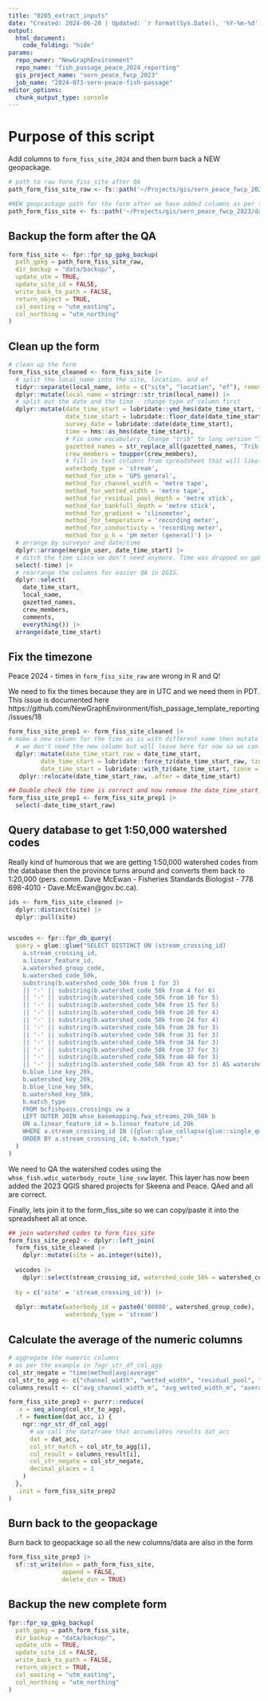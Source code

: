 ```yaml
---
title: "0205_extract_inputs"
date: "Created: 2024-06-20 | Updated: `r format(Sys.Date(), '%Y-%m-%d')`"
output: 
  html_document:
    code_folding: "hide"
params:
  repo_owner: "NewGraphEnvironment"
  repo_name: "fish_passage_peace_2024_reporting"
  gis_project_name: "sern_peace_fwcp_2023"
  job_name: "2024-073-sern-peace-fish-passage"
editor_options: 
  chunk_output_type: console
---
```


# Purpose of this script

Add columns to `form_fiss_site_2024` and then burn back a NEW geopackage.

```r
# path to raw form_fiss_site after QA
path_form_fiss_site_raw <- fs::path('~/Projects/gis/sern_peace_fwcp_2023/data_field/2024/form_fiss_site_2024_raw.gpkg')

#NEW geopcackage path for the form after we have added columns as per this script
path_form_fiss_site <- fs::path('~/Projects/gis/sern_peace_fwcp_2023/data_field/2024/form_fiss_site_2024.gpkg')
```



## Backup the form after the QA

```r

form_fiss_site <- fpr::fpr_sp_gpkg_backup(
  path_gpkg = path_form_fiss_site_raw,
  dir_backup = "data/backup/",
  update_utm = TRUE,
  update_site_id = FALSE,
  write_back_to_path = FALSE,
  return_object = TRUE,
  col_easting = "utm_easting",
  col_northing = "utm_northing"
) 
```

## Clean up the form 

```r
# clean up the form
form_fiss_site_cleaned <- form_fiss_site |> 
  # split the local_name into the site, location, and ef
  tidyr::separate(local_name, into = c("site", "location", "ef"), remove = FALSE) |> 
  dplyr::mutate(local_name = stringr::str_trim(local_name)) |> 
  # split out the date and the time - change type of column first
  dplyr::mutate(date_time_start = lubridate::ymd_hms(date_time_start, tz = "America/Vancouver"),
                date_time_start = lubridate::floor_date(date_time_start, unit = "second"),  # Remove microseconds
                survey_date = lubridate::date(date_time_start),
                time = hms::as_hms(date_time_start), 
                # Fix some vocabulary. Change "trib" to long version "Tributary" etc.
                gazetted_names = str_replace_all(gazetted_names, 'Trib ', 'Tributary '),
                crew_members = toupper(crew_members),
                # fill in text columns from spreadsheet that will likely never change
                waterbody_type = 'stream',
                method_for_utm = 'GPS general',
                method_for_channel_width = 'metre tape',
                method_for_wetted_width = 'metre tape',
                method_for_residual_pool_depth = 'metre stick',
                method_for_bankfull_depth = 'metre stick',
                method_for_gradient = 'clinometer',
                method_for_temperature = 'recording meter',
                method_for_conductivity = 'recording meter',
                method_for_p_h = 'pH meter (general)') |> 
  # arrange by surveyor and date/time
  dplyr::arrange(mergin_user, date_time_start) |> 
  # ditch the time since we don't need anymore. Time was dropped on gpkg creation due to type conflict
  select(-time) |>
  # rearrange the columns for easier QA in QGIS.
  dplyr::select(
    date_time_start,
    local_name,
    gazetted_names,
    crew_members,
    comments,
    everything()) |> 
  arrange(date_time_start)

```



## Fix the timezone

Peace 2024 - times in `form_fiss_site_raw` are wrong in R and Q!

We need to fix the times because they are in UTC and we need them in PDT. This issue is documented here https://github.com/NewGraphEnvironment/fish_passage_template_reporting/issues/18

```r

form_fiss_site_prep1 <- form_fiss_site_cleaned |> 
# make a new column for the time as is with different name then mutate to PST
  # we don't need the new column but will leave here for now so we can visualize and confirm the time is correct
  dplyr::mutate(date_time_start_raw = date_time_start,
         date_time_start = lubridate::force_tz(date_time_start_raw, tzone = "America/Vancouver"),
         date_time_start = lubridate::with_tz(date_time_start, tzone = "UTC")) |> 
   dplyr::relocate(date_time_start_raw, .after = date_time_start)

## Double check the time is correct and now remove the date_time_start_raw column
form_fiss_site_prep1 <- form_fiss_site_prep1 |> 
  select(-date_time_start_raw)
```

## Query database to get 1:50,000 watershed codes
Really kind of humorous that we are getting 1:50,000 watershed codes from the database then the province turns around
and converts them back to 1:20,000 (pers. comm. Dave McEwan - Fisheries Standards Biologist - 778 698-4010 - Dave.McEwan@gov.bc.ca).

```r

ids <- form_fiss_site_cleaned |> 
  dplyr::distinct(site) |> 
  dplyr::pull(site)


wscodes <- fpr::fpr_db_query(
  query = glue::glue("SELECT DISTINCT ON (stream_crossing_id)
    a.stream_crossing_id,
    a.linear_feature_id,
    a.watershed_group_code,
    b.watershed_code_50k,
    substring(b.watershed_code_50k from 1 for 3)
    || '-' || substring(b.watershed_code_50k from 4 for 6)
    || '-' || substring(b.watershed_code_50k from 10 for 5)
    || '-' || substring(b.watershed_code_50k from 15 for 5)
    || '-' || substring(b.watershed_code_50k from 20 for 4)
    || '-' || substring(b.watershed_code_50k from 24 for 4)
    || '-' || substring(b.watershed_code_50k from 28 for 3)
    || '-' || substring(b.watershed_code_50k from 31 for 3)
    || '-' || substring(b.watershed_code_50k from 34 for 3)
    || '-' || substring(b.watershed_code_50k from 37 for 3)
    || '-' || substring(b.watershed_code_50k from 40 for 3)
    || '-' || substring(b.watershed_code_50k from 43 for 3) AS watershed_code_50k_parsed,
    b.blue_line_key_20k,
    b.watershed_key_20k,
    b.blue_line_key_50k,
    b.watershed_key_50k,
    b.match_type
    FROM bcfishpass.crossings_vw a
    LEFT OUTER JOIN whse_basemapping.fwa_streams_20k_50k b
    ON a.linear_feature_id = b.linear_feature_id_20k
    WHERE a.stream_crossing_id IN ({glue::glue_collapse(glue::single_quote(ids), sep = ', ')})
    ORDER BY a.stream_crossing_id, b.match_type;"
  ) 
)
```


We need to QA the watershed codes using the `whse_fish.wdic_waterbody_route_line_svw` layer.  This layer has now been added the 2023 QGIS shared projects for Skeena and Peace. QAed and all are correct.

Finally, lets join it to the form_fiss_site so we can copy/paste it into the spreadsheet all at once.

```r

## join watershed codes to form_fiss_site
form_fiss_site_prep2 <- dplyr::left_join(
  form_fiss_site_cleaned |> 
    dplyr::mutate(site = as.integer(site)),
  
  wscodes |> 
    dplyr::select(stream_crossing_id, watershed_code_50k = watershed_code_50k_parsed, watershed_group_code),
  
  by = c('site' = 'stream_crossing_id')) |> 
  
  dplyr::mutate(waterbody_id = paste0('00000', watershed_group_code),
                waterbody_type = 'stream')
```



## Calculate the average of the numeric columns

```r

# aggregate the numeric columns
# as per the example in ?ngr_str_df_col_agg
col_str_negate = "time|method|avg|average"
col_str_to_agg <- c("channel_width", "wetted_width", "residual_pool", "gradient", "bankfull_depth")
columns_result <- c("avg_channel_width_m", "avg_wetted_width_m", "average_residual_pool_depth_m", "average_gradient_percent", "average_bankfull_depth_m")

form_fiss_site_prep3 <- purrr::reduce(
  .x = seq_along(col_str_to_agg),
  .f = function(dat_acc, i) {
    ngr::ngr_str_df_col_agg(
      # we call the dataframe that accumulates results dat_acc
      dat = dat_acc,
      col_str_match = col_str_to_agg[i],
      col_result = columns_result[i],
      col_str_negate = col_str_negate,
      decimal_places = 1
    )
  },
  .init = form_fiss_site_prep2
)
```


## Burn back to the geopackage
Burn back to geopackage so all the new columns/data are also in the form

```r
form_fiss_site_prep3 |> 
  sf::st_write(dsn = path_form_fiss_site,
               append = FALSE,
               delete_dsn = TRUE)

```


## Backup the new complete form 

```r

fpr::fpr_sp_gpkg_backup(
  path_gpkg = path_form_fiss_site,
  dir_backup = "data/backup/",
  update_utm = TRUE,
  update_site_id = FALSE,
  write_back_to_path = FALSE,
  return_object = TRUE,
  col_easting = "utm_easting",
  col_northing = "utm_northing"
) 
```
